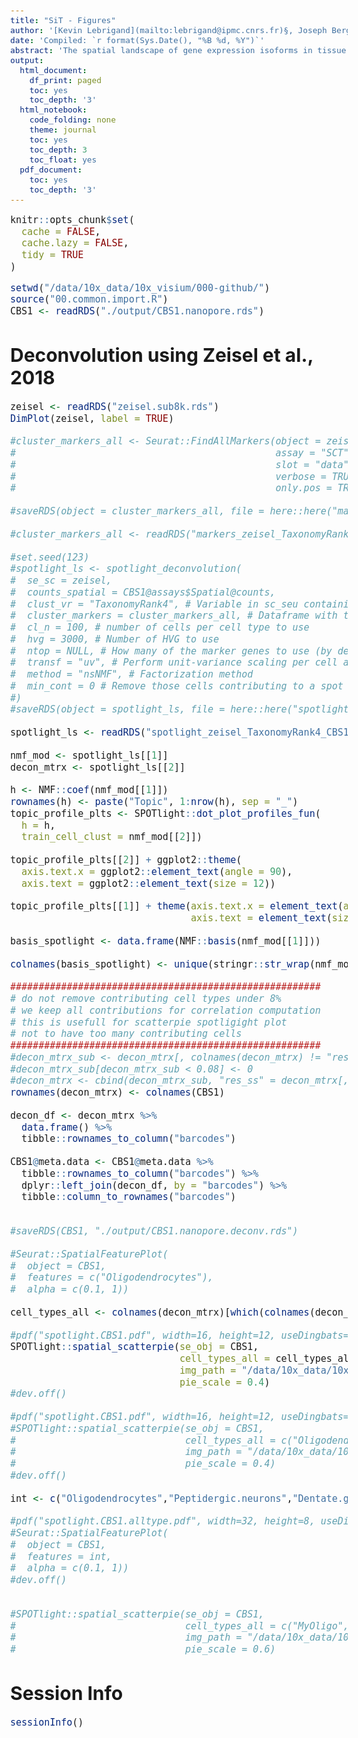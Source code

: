 ```yaml
---
title: "SiT - Figures"
author: '[Kevin Lebrigand](mailto:lebrigand@ipmc.cnrs.fr)§, Joseph Bergenstråhle §, Kim Thrane §, Annelie Mollbrink, Pascal Barbry, Rainer Waldmann and Joakim Lundeberg'
date: 'Compiled: `r format(Sys.Date(), "%B %d, %Y")`'
abstract: 'The spatial landscape of gene expression isoforms in tissue sections.'
output:
  html_document:
    df_print: paged
    toc: yes
    toc_depth: '3'
  html_notebook:
    code_folding: none
    theme: journal
    toc: yes
    toc_depth: 3
    toc_float: yes
  pdf_document:
    toc: yes
    toc_depth: '3'
---
```


<style type="text/css">

body, td {
   font-size: 15px;
}
code.r{
  font-size: 15px;
}
pre {
  font-size: 15px
}
</style>

```r
knitr::opts_chunk$set(
  cache = FALSE,
  cache.lazy = FALSE,
  tidy = TRUE
)

```

```r

setwd("/data/10x_data/10x_visium/000-github/")
source("00.common.import.R")
CBS1 <- readRDS("./output/CBS1.nanopore.rds")

```

# Deconvolution using Zeisel et al., 2018

```r

zeisel <- readRDS("zeisel.sub8k.rds")
DimPlot(zeisel, label = TRUE)

#cluster_markers_all <- Seurat::FindAllMarkers(object = zeisel, 
#                                              assay = "SCT",
#                                              slot = "data",
#                                              verbose = TRUE, 
#                                              only.pos = TRUE)

#saveRDS(object = cluster_markers_all, file = here::here("markers_zeisel_TaxonomyRank4.rds"))

#cluster_markers_all <- readRDS("markers_zeisel_TaxonomyRank4.rds")

#set.seed(123)
#spotlight_ls <- spotlight_deconvolution(
#  se_sc = zeisel,
#  counts_spatial = CBS1@assays$Spatial@counts,
#  clust_vr = "TaxonomyRank4", # Variable in sc_seu containing the cell-type annotation
#  cluster_markers = cluster_markers_all, # Dataframe with the marker genes
#  cl_n = 100, # number of cells per cell type to use
#  hvg = 3000, # Number of HVG to use
#  ntop = NULL, # How many of the marker genes to use (by default all)
#  transf = "uv", # Perform unit-variance scaling per cell and spot prior to factorzation and NLS
#  method = "nsNMF", # Factorization method
#  min_cont = 0 # Remove those cells contributing to a spot below a certain threshold 
#)
#saveRDS(object = spotlight_ls, file = here::here("spotlight_zeisel_TaxonomyRank4_CBS1.rds"))

spotlight_ls <- readRDS("spotlight_zeisel_TaxonomyRank4_CBS1.rds")

nmf_mod <- spotlight_ls[[1]]
decon_mtrx <- spotlight_ls[[2]]

h <- NMF::coef(nmf_mod[[1]])
rownames(h) <- paste("Topic", 1:nrow(h), sep = "_")
topic_profile_plts <- SPOTlight::dot_plot_profiles_fun(
  h = h,
  train_cell_clust = nmf_mod[[2]])

topic_profile_plts[[2]] + ggplot2::theme(
  axis.text.x = ggplot2::element_text(angle = 90), 
  axis.text = ggplot2::element_text(size = 12))

topic_profile_plts[[1]] + theme(axis.text.x = element_text(angle = 90), 
                                axis.text = element_text(size = 12))

basis_spotlight <- data.frame(NMF::basis(nmf_mod[[1]]))

colnames(basis_spotlight) <- unique(stringr::str_wrap(nmf_mod[[2]], width = 30))

#######################################################
# do not remove contributing cell types under 8%
# we keep all contributions for correlation computation
# this is usefull for scatterpie spotligight plot
# not to have too many contributing cells
#######################################################
#decon_mtrx_sub <- decon_mtrx[, colnames(decon_mtrx) != "res_ss"]
#decon_mtrx_sub[decon_mtrx_sub < 0.08] <- 0
#decon_mtrx <- cbind(decon_mtrx_sub, "res_ss" = decon_mtrx[, "res_ss"])
rownames(decon_mtrx) <- colnames(CBS1)

decon_df <- decon_mtrx %>%
  data.frame() %>%
  tibble::rownames_to_column("barcodes")

CBS1@meta.data <- CBS1@meta.data %>%
  tibble::rownames_to_column("barcodes") %>%
  dplyr::left_join(decon_df, by = "barcodes") %>%
  tibble::column_to_rownames("barcodes")


#saveRDS(CBS1, "./output/CBS1.nanopore.deconv.rds")

#Seurat::SpatialFeaturePlot(
#  object = CBS1,
#  features = c("Oligodendrocytes"),
#  alpha = c(0.1, 1))

cell_types_all <- colnames(decon_mtrx)[which(colnames(decon_mtrx) != "res_ss")]

#pdf("spotlight.CBS1.pdf", width=16, height=12, useDingbats=FALSE)
SPOTlight::spatial_scatterpie(se_obj = CBS1,
                              cell_types_all = cell_types_all,
                              img_path = "/data/10x_data/10x_visium/illumina/CBS1/spatial/tissue_lowres_image.png",
                              pie_scale = 0.4)
#dev.off()

#pdf("spotlight.CBS1.pdf", width=16, height=12, useDingbats=FALSE)
#SPOTlight::spatial_scatterpie(se_obj = CBS1,
#                              cell_types_all = c("Oligodendrocytes","Microglia"),
#                              img_path = "/data/10x_data/10x_visium/illumina/CBS1/spatial/tissue_lowres_image.png",
#                              pie_scale = 0.4)
#dev.off()

int <- c("Oligodendrocytes","Peptidergic.neurons","Dentate.gyrus.granule.neurons","Dentate.gyrus.radial.glia.like.cells","Di..and.mesencephalon.excitatory.neurons","Subventricular.zone.radial.glia.like.cells","Telencephalon.projecting.excitatory.neurons")

#pdf("spotlight.CBS1.alltype.pdf", width=32, height=8, useDingbats=FALSE)
#Seurat::SpatialFeaturePlot(
#  object = CBS1,
#  features = int,
#  alpha = c(0.1, 1))
#dev.off()


#SPOTlight::spatial_scatterpie(se_obj = CBS1,
#                              cell_types_all = c("MyOligo","OPC","OEC1","OEC2","OEC3","OEC4","OEC5","N2"),
#                              img_path = "/data/10x_data/10x_visium/illumina/CBS1/spatial/tissue_lowres_image.png",
#                              pie_scale = 0.6)

```

# Session Info

```r
sessionInfo()
```

